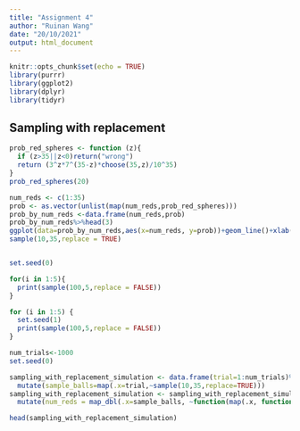 ```yaml
---
title: "Assignment 4"
author: "Ruinan Wang"
date: "20/10/2021"
output: html_document
---
```


```r
knitr::opts_chunk$set(echo = TRUE)
library(purrr)
library(ggplot2)
library(dplyr)
library(tidyr)
```

## Sampling with replacement
```r
prob_red_spheres <- function (z){
  if (z>35||z<0)return("wrong")
  return (3^z*7^(35-z)*choose(35,z)/10^35)
}
prob_red_spheres(20)

num_reds <- c(1:35)
prob <- as.vector(unlist(map(num_reds,prob_red_spheres)))
prob_by_num_reds <-data.frame(num_reds,prob)
prob_by_num_reds%>%head(3)
ggplot(data=prob_by_num_reds,aes(x=num_reds, y=prob))+geom_line()+xlab("Number of reds")+ylab("Probability")+theme_bw()
sample(10,35,replace = TRUE)


set.seed(0)

for(i in 1:5){
  print(sample(100,5,replace = FALSE))
}

for (i in 1:5) {
  set.seed(1)
  print(sample(100,5,replace = FALSE))
}

num_trials<-1000
set.seed(0)

sampling_with_replacement_simulation <- data.frame(trial=1:num_trials)%>%
  mutate(sample_balls=map(.x=trial,~sample(10,35,replace=TRUE)))
sampling_with_replacement_simulation <- sampling_with_replacement_simulation %>%
  mutate(num_reds = map_dbl(.x=sample_balls, ~function(map(.x, function()))))

head(sampling_with_replacement_simulation)


```